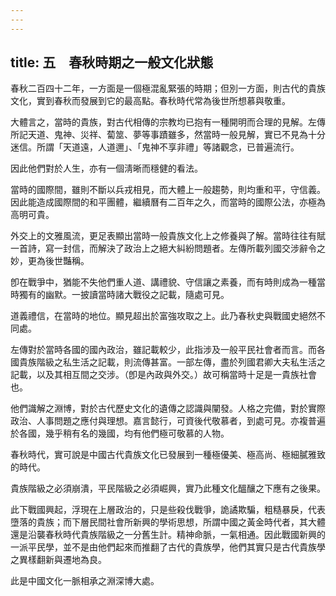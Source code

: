 ```yaml
---
---
---
```

title: 五　春秋時期之一般文化狀態
---




春秋二百四十二年，一方面是一個極混亂緊張的時期；但別一方面，則古代的貴族文化，實到春秋而發展到它的最高點。春秋時代常為後世所想慕與敬重。

大體言之，當時的貴族，對古代相傳的宗教均已抱有一種開明而合理的見解。左傳所記天道、鬼神、災祥、蔔筮、夢等事蹟雖多，然當時一般見解，實已不見為十分迷信。所謂「天道遠，人道邇」、「鬼神不享非禮」等諸觀念，已普遍流行。

因此他們對於人生，亦有一個淸晰而穩健的看法。

當時的國際間，雖則不斷以兵戎相見，而大體上一般趨勢，則均重和平，守信義。因此能造成國際間的和平團體，繼續曆有二百年之久，而當時的國際公法，亦極為高明可貴。

外交上的文雅風流，更足表顯出當時一般貴族文化上之修養與了解。當時往往有賦一首詩，寫一封信，而解決了政治上之絕大糾紛問題者。左傳所載列國交涉辭令之妙，更為後世豔稱。

卽在戰爭中，猶能不失他們重人道、講禮貌、守信讓之素養，而有時則成為一種當時獨有的幽默。一披讀當時諸大戰役之記載，隨處可見。

道義禮信，在當時的地位。顯見超出於富強攻取之上。此乃春秋史與戰國史絕然不同處。

左傳對於當時各國的國內政治，雖記載較少，此指涉及一般平民社會者而言。而各國貴族階級之私生活之記載，則流傳甚富。一部左傳，盡於列國君卿大夫私生活之記載，以及其相互間之交涉。（卽是內政與外交。）故可稱當時十足是一貴族社會也。

他們識解之淵博，對於古代歷史文化的遺傳之認識與闡發。人格之完備，對於實際政治、人事問題之應付與理想。嘉言懿行，可資後代敬慕者，到處可見。亦複普遍於各國，幾乎稍有名的幾國，均有他們極可敬慕的人物。

春秋時代，實可說是中國古代貴族文化已發展到一種極優美、極高尚、極細膩雅致的時代。

貴族階級之必須崩潰，平民階級之必須崛興，實乃此種文化醞釀之下應有之後果。

此下戰國興起，浮現在上層政治的，只是些殺伐戰爭，詭譎欺騙，粗糙暴戾，代表墮落的貴族；而下層民間社會所新興的學術思想，所謂中國之黃金時代者，其大體還是沿襲春秋時代貴族階級之一分舊生計。精神命脈，一氣相通。因此戰國新興的一派平民學，並不是由他們起來而推翻了古代的貴族學，他們其實只是古代貴族學之異樣翻新與遷地為良。

此是中國文化一脈相承之淵深博大處。